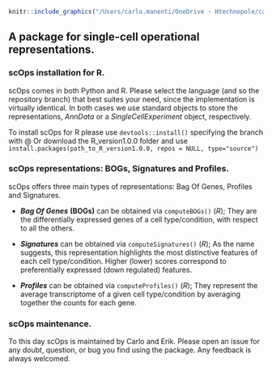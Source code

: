 ```r
knitr::include_graphics("/Users/carlo.manenti/OneDrive - Htechnopole/carlo/RESEARCH_PROJECTS/PACKAGES/package_scops/scOps.png")
```

## A package for single-cell operational representations.

\n
\n

### scOps installation for R.

scOps comes in both Python and R. Please select the language (and so the repository branch) that best suites your need, since the implementation is virtually identical. In both cases we use standard objects to store the representations, *AnnData* or a *SingleCellExperiment* object, respectively.

To install scOps for R please use `devtools::install()` specifying the branch with \@ Or download the R_version1.0.0 folder and use `install.packages(path_to_R_version1.0.0, repos = NULL, type="source")`

### scOps representations: BOGs, Signatures and Profiles.

scOps offers three main types of representations: Bag Of Genes, Profiles and Signatures.

-   ***Bag Of Genes*** **(BOGs)** can be obtained via `computeBOGs()` (*R*); They are the differentially expressed genes of a cell type/condition, with respect to all the others.

-   ***Signatures*** can be obtained via `computeSignatures()` (*R*); As the name suggests, this representation highlights the most distinctive features of each cell type/condition. Higher (lower) scores correspond to preferentially expressed (down regulated) features.

-   ***Profiles*** can be obtained via `computeProfiles()` (*R*); They represent the average transcriptome of a given cell type/condition by averaging together the counts for each gene.

### scOps maintenance.

To this day scOps is maintained by Carlo and Erik. Please open an issue for any doubt, question, or bug you find using the package. Any feedback is always welcomed.
